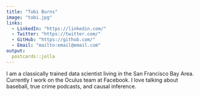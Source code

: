 ```yaml
---
title: "Tobi Burns"
image: "tobi.jpg"
links:
  - LinkedIn: "https://linkedin.com/"
  - Twitter: "https://twitter.com/"
  - GitHub: "https://github.com/"
  - Email: "mailto:email@email.com"
output:
  postcards::jolla
---
```

 
I am a classically trained data scientist living in the San Francisco Bay Area. 
Currently I work on the Oculus team at Facebook. I love talking about baseball, 
true crime podcasts, and causal inference.

